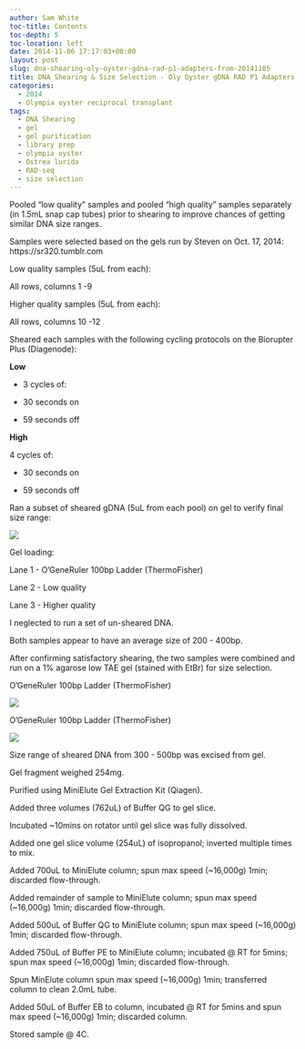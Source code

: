 ```yaml
---
author: Sam White
toc-title: Contents
toc-depth: 5
toc-location: left
date: 2014-11-06 17:17:03+00:00
layout: post
slug: dna-shearing-oly-oyster-gdna-rad-p1-adapters-from-20141105
title: DNA Shearing & Size Selection - Oly Oyster gDNA RAD P1 Adapters (from 20141105)
categories:
  - 2014
  - Olympia oyster reciprocal transplant
tags:
  - DNA Shearing
  - gel
  - gel purification
  - library prep
  - olympia oyster
  - Ostrea lurida
  - RAD-seq
  - size selection
---
```


Pooled "low quality" samples and pooled "high quality" samples separately (in 1.5mL snap cap tubes) prior to shearing to improve chances of getting similar DNA size ranges.

Samples were selected based on the gels run by Steven on Oct. 17, 2014: https://sr320.tumblr.com

Low quality samples (5uL from each):

All rows, columns 1 -9

Higher quality samples (5uL from each):

All rows, columns 10 -12

Sheared each samples with the following cycling protocols on the Biorupter Plus (Diagenode):

**Low**



	
  * 3 cycles of:

	
  * 30 seconds on

	
  * 59 seconds off




**High**

4 cycles of:



	
  * 30 seconds on

	
  * 59 seconds off




Ran a subset of sheared gDNA (5uL from each pool) on gel to verify final size range:

![](https://eagle.fish.washington.edu/Arabidopsis/20141106%20-%20OlyOysterRADp1Sheared.png)

Gel loading:

Lane 1 - O'GeneRuler 100bp Ladder (ThermoFisher)

Lane 2 - Low quality

Lane 3 - Higher quality

I neglected to run a set of un-sheared DNA.

Both samples appear to have an average size of 200 - 400bp.

After confirming satisfactory shearing, the two samples were combined and run on a 1% agarose low TAE gel (stained with EtBr) for size selection.

O'GeneRuler 100bp Ladder (ThermoFisher)

![](https://eagle.fish.washington.edu/Arabidopsis/20141106%20-%20OlyOysterRADsizeSelection-01.JPG)

O'GeneRuler 100bp Ladder (ThermoFisher)

![](https://eagle.fish.washington.edu/Arabidopsis/20141106%20-%20OlyOysterRADsizeSelection-02.JPG)

Size range of sheared DNA from 300 - 500bp was excised from gel.



Gel fragment weighed 254mg.

Purified using MiniElute Gel Extraction Kit (Qiagen).

Added three volumes (762uL) of Buffer QG to gel slice.

Incubated ~10mins on rotator until gel slice was fully dissolved.

Added one gel slice volume (254uL) of isopropanol; inverted multiple times to mix.

Added 700uL to MiniElute column; spun max speed (~16,000g) 1min; discarded flow-through.

Added remainder of sample to MiniElute column; spun max speed (~16,000g) 1min; discarded flow-through.

Added 500uL of Buffer QG to MiniElute column; spun max speed (~16,000g) 1min; discarded flow-through.

Added 750uL of Buffer PE to MiniElute column; incubated @ RT for 5mins; spun max speed (~16,000g) 1min; discarded flow-through.

Spun MinElute column spun max speed (~16,000g) 1min; transferred column to clean 2.0mL tube.

Added 50uL of Buffer EB to column, incubated @ RT for 5mins and spun max speed (~16,000g) 1min; discarded column.

Stored sample @ 4C.
